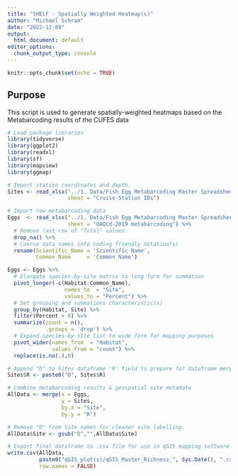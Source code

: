 ```yaml
---
title: "SHELF - Spatially Weighted Heatmap(s)"
author: "Michael Schram"
date: "2022-12-09"
output: 
  html_document: default
editor_options:
  chunk_output_type: console
---
```


```r
knitr::opts_chunk$set(echo = TRUE)
```

## Purpose

This script is used to generate spatially-weighted heatmaps based on the
Metabarcoding results of the CUFES data

```r
# Load package libraries
library(tidyverse)
library(ggplot2)
library(readxl)
library(sf)
library(mapview)
library(ggmap)

# Import station coordinates and depth. 
Sites <- read_xlsx("../1. Data/Fish Egg Metabarcoding Master Spreadsheet 2022-11-10.xlsx",
                   sheet = "Cruise-Station IDs")

# Import raw metabarcoding data
Eggs  <- read_xlsx("../1. Data/Fish Egg Metabarcoding Master Spreadsheet 2022-11-10.xlsx",
                   sheet = "QAQCd-2019 metabarcoding") %>%
  # Remove last row of "Total" values.
  drop_na() %>%
  # Coerce data names into coding friendly notation(s)
  rename(Scientific_Name = 'Scientific Name',
         Common_Name     = 'Common Name')

```

```r
Eggs <- Eggs %>%
  # Elongate species-by-site matrix to long form for summation
  pivot_longer(-c(Habitat:Common_Name),
                  names_to  = "Site", 
                  values_to = "Percent") %>%
  # Set grouping and summations characteristic(s)
  group_by(Habitat, Site) %>%
  filter(Percent > 0) %>%
  summarize(count = n(),
            .groups = 'drop') %>%
  # Expand species-by-site list to wide form for mapping purposes
  pivot_wider(names_from  = "Habitat",
              values_from = "count") %>%
  replace(is.na(.),0)

# Append "D" to Sites dataframe 'R' field to prepare for dataframe merge
Sites$R <- paste0("D", Sites$R)

# Combine metabarcoding results & geospatial site metadata
AllData <- merge(x = Eggs, 
                 y = Sites, 
                 by.x = "Site",
                 by.y = "R")

# Remove "D" from Site names for cleaner site labelling.
AllData$Site <- gsub("D","",AllData$Site)

# Export final dataframe to .csv file for use in qGIS mapping software
write.csv(AllData, 
          paste0("qGIS_plot(s)/qGIS_Master_Richness_", Sys.Date(), ".csv"),
          row.names = FALSE)
```